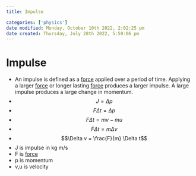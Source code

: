 ```yaml
---
title: Impulse

categories: ['physics']
date modified: Monday, October 10th 2022, 2:02:25 pm
date created: Thursday, July 28th 2022, 5:59:06 pm
---
```


# Impulse
- An impulse is defined as a [force](Force.qmd) applied over a period of time. Applying a larger [force](Force.qmd) or longer lasting [force](Force.qmd) produces a larger impulse. A large impulse produces a large change in momentum.
- $$J = \Delta p $$
- $$F \Delta t = \Delta p$$
- $$F \Delta t = mv - mu$$
- $$F \Delta t = m \Delta v$$
- $$\Delta v = \frac{F}{m} \Delta t$$
- J is impulse in kg m/s
- F is [force](Force.qmd)
- p is momentum
- v,u is velocity



